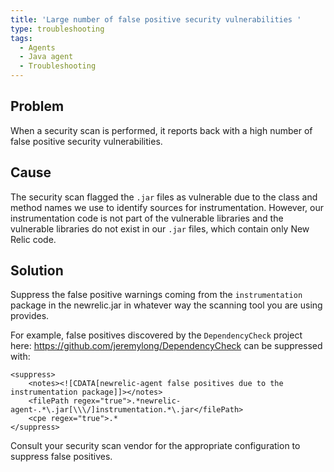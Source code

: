 ```yaml
---
title: 'Large number of false positive security vulnerabilities '
type: troubleshooting
tags:
  - Agents
  - Java agent
  - Troubleshooting
---
```


## Problem

When a security scan is performed, it reports back with a high number of false positive security vulnerabilities.

## Cause

The security scan flagged the `.jar` files as vulnerable due to the class and method names we use to identify sources for instrumentation. However, our instrumentation code is not part of the vulnerable libraries and the vulnerable libraries do not exist in our `.jar` files, which contain only New Relic code.

## Solution
Suppress the false positive warnings coming from the `instrumentation` package in the newrelic.jar in whatever way the scanning tool you are using provides.

For example, false positives discovered by the `DependencyCheck` project here: https://github.com/jeremylong/DependencyCheck can be suppressed with:

```
<suppress>
    <notes><![CDATA[newrelic-agent false positives due to the instrumentation package]]></notes>
    <filePath regex="true">.*newrelic-agent-.*\.jar[\\\/]instrumentation.*\.jar</filePath>
    <cpe regex="true">.*
</suppress>
```
Consult your security scan vendor for the appropriate configuration to suppress false positives.

